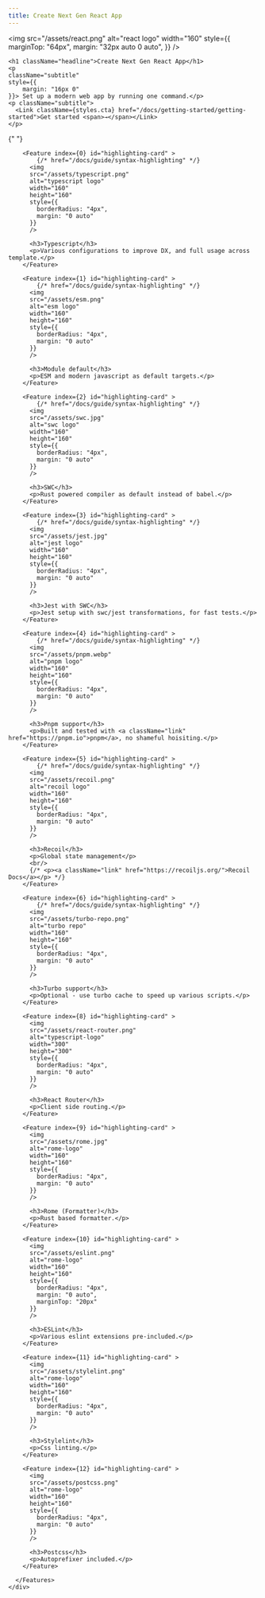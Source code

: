 ```yaml
---
title: Create Next Gen React App
---
```





<div className="home-content">
  <div className="content-container"
  style={{ textAlign: "center" }}>

<img
	src="/assets/react.png"
	alt="react logo"
	width="160"
	style={{
		marginTop: "64px",
		margin: "32px auto 0 auto",
	}}
/>

    <h1 className="headline">Create Next Gen React App</h1>
    <p
    className="subtitle"
    style={{
        margin: "16px 0"
    }}> Set up a modern web app by running one command.</p>
    <p className="subtitle">
      <Link className={styles.cta} href="/docs/getting-started/getting-started">Get started <span>→</span></Link>
    </p>

  </div>

{" "}

<style jsx>{`
	h3 {
		text-align: center;
		margin: 16px 0;
	}
	.link {
		font-weight: bold;
		color: var(--shiki-token-parameter);
		cursor: pointer;
	}
	.content-container {
		max-width: 90rem;
		padding-left: max(env(safe-area-inset-left), 1.5rem);
		padding-right: max(env(safe-area-inset-right), 1.5rem);
		margin: 0 auto;
	}
	.features-container {
		margin: 8rem 0 0;
		padding: 4rem 0;
		background-color: #f3f4f6;
		border-bottom: 1px solid #e5e7eb;
	}
	.features-container .content-container {
		margin-top: -8rem;
	}
	:global(.dark) .features-container {
		background-color: #000;
		border-bottom: 1px solid rgb(38, 38, 38);
	}
	.headline {
		display: inline-block;
		font-size: 3.125rem;
		font-size: min(4.375rem, max(8vw, 2.5rem));
		font-weight: 700;
		font-feature-settings: initial;
		letter-spacing: -0.12rem;
		margin-left: -0.2rem;
		margin-top: 3.4rem;
		line-height: 1.1;
		background-image: linear-gradient(146deg, #000, #757a7d);
		-webkit-background-clip: text;
		-webkit-text-fill-color: transparent;
		background-clip: text;
	}
	:global(.dark) .headline {
		background-image: linear-gradient(146deg, #fff, #757a7d);
	}
	.subtitle {
		font-size: 1.3rem;
		font-size: min(1.3rem, max(3.5vw, 1.2rem));
		font-feature-settings: initial;
		line-height: 1.6;
	}
	.nextjs-link {
		color: currentColor;
		text-decoration: none;
		font-weight: 600;
	}
	:global(#docs-card) {
		color: #fff;
		text-shadow: 0 0 1rem rgba(0, 0, 0, 0.1);
	}
	:global(#docs-card img) {
		object-fit: cover;
		object-position: left;
		position: absolute;
		left: 0;
		right: 0;
		top: 0;
		bottom: 0;
		height: 100%;
		z-index: 0;
		user-select: none;
		pointer-events: none;
	}
	:global(#docs-card img:nth-child(2)) {
		display: none;
	}
	:global(.dark #docs-card img:nth-child(2)) {
		display: initial;
	}
	:global(.dark #docs-card img:nth-child(1)) {
		display: none;
	}
	:global(#highlighting-card) {
		min-height: 300px;
		background-size: 634px;
		background-position: -6px calc(100% + 4px);
		background-repeat: no-repeat;
	}
	:global(.dark #highlighting-card) {
	}
	:global(.feat-darkmode) {
		min-height: 300px;
	}
	:global(.feat-darkmode h3) {
		font-size: 48px;
	}
	:global(#search-card) {
		display: flex;
		flex-direction: column;
		justify-content: center;
	}
	:global(#search-card p) {
		max-width: 320px;
	}
	:global(#search-card video) {
		position: absolute;
		right: 0;
		top: 24px;
		height: 430px;
		pointer-events: none;
		max-width: 60%;
	}
	:global(#fs-card) {
		min-height: 240px;
	}
	:global(#fs-card h3) {
		text-align: left;
		width: min(300px, 41%);
		min-width: 155px;
	}
	:global(#a11y-card) {
		background-image: url(/assets/high-contrast.png);
		background-position: -160px 160px;
	}
	@media screen and (max-width: 1300px) {
		:global(#a11y-card) {
			background-image: linear-gradient(to bottom, white, transparent),
				url(/assets/high-contrast.png);
		}
	}
	@media screen and (max-width: 1200px) {
		:global(#highlighting-card) {
			aspect-ratio: auto;
		}
		:global(.feat-darkmode h3) {
			font-size: 4vw;
			font-size: min(48px, max(4vw, 30px));
		}
		:global(#search-card video) {
			aspect-ratio: 787/623;
			height: auto;
		}
		.headline {
			letter-spacing: -0.08rem;
		}
	}
	@media screen and (max-width: 1024px) {
		:global(#docs-card) {
			aspect-ratio: 135/86;
		}
		:global(#search-card) {
			aspect-ratio: 8/3;
		}
		:global(#search-card h3) {
			text-align: left;
		}
		:global(#highlighting-card) {
			background-size: 136%;
		}
		:global(#a11y-card) {
			background-image: url(/assets/high-contrast.png);
			background-position: center 160px;
		}
	}
	@media screen and (max-width: 768px) {
		:global(#docs-card) {
			min-height: 348px;
			width: 100%;
			aspect-ratio: auto;
		}
		:global(#docs-card img) {
			object-position: -26px 0;
			width: 250%;
			max-width: initial;
		}
	}
	@media screen and (max-width: 640px) {
		:global(#search-card) {
			aspect-ratio: 2.5/2;
			justify-content: flex-start;
			align-items: stretch;
			min-height: 350px;
		}
		:global(#search-card h3) {
			text-align: center;
		}
		:global(#search-card p) {
			max-width: 100%;
		}
		:global(#search-card video) {
			position: relative;
			margin: 0.75em -1.75em 0;
			max-width: calc(100% + 3.5em);
		}
		:global(.dark #search-card video) {
			mix-blend-mode: lighten;
		}
	}
`}</style>

  <div className="features-container">
    <div className="content-container">
      <Features>

        <Feature index={0} id="highlighting-card" >
            {/* href="/docs/guide/syntax-highlighting" */}
          <img
          src="/assets/typescript.png"
          alt="typescript logo"
          width="160"
          height="160"
          style={{
            borderRadius: "4px",
            margin: "0 auto"
          }}
          />

          <h3>Typescript</h3>
          <p>Various configurations to improve DX, and full usage across template.</p>
        </Feature>

        <Feature index={1} id="highlighting-card" >
            {/* href="/docs/guide/syntax-highlighting" */}
          <img
          src="/assets/esm.png"
          alt="esm logo"
          width="160"
          height="160"
          style={{
            borderRadius: "4px",
            margin: "0 auto"
          }}
          />

          <h3>Module default</h3>
          <p>ESM and modern javascript as default targets.</p>
        </Feature>

        <Feature index={2} id="highlighting-card" >
            {/* href="/docs/guide/syntax-highlighting" */}
          <img
          src="/assets/swc.jpg"
          alt="swc logo"
          width="160"
          height="160"
          style={{
            borderRadius: "4px",
            margin: "0 auto"
          }}
          />

          <h3>SWC</h3>
          <p>Rust powered compiler as default instead of babel.</p>
        </Feature>

        <Feature index={3} id="highlighting-card" >
            {/* href="/docs/guide/syntax-highlighting" */}
          <img
          src="/assets/jest.jpg"
          alt="jest logo"
          width="160"
          height="160"
          style={{
            borderRadius: "4px",
            margin: "0 auto"
          }}
          />

          <h3>Jest with SWC</h3>
          <p>Jest setup with swc/jest transformations, for fast tests.</p>
        </Feature>

        <Feature index={4} id="highlighting-card" >
            {/* href="/docs/guide/syntax-highlighting" */}
          <img
          src="/assets/pnpm.webp"
          alt="pnpm logo"
          width="160"
          height="160"
          style={{
            borderRadius: "4px",
            margin: "0 auto"
          }}
          />

          <h3>Pnpm support</h3>
          <p>Built and tested with <a className="link" href="https://pnpm.io">pnpm</a>, no shameful hoisiting.</p>
        </Feature>

        <Feature index={5} id="highlighting-card" >
            {/* href="/docs/guide/syntax-highlighting" */}
          <img
          src="/assets/recoil.png"
          alt="recoil logo"
          width="160"
          height="160"
          style={{
            borderRadius: "4px",
            margin: "0 auto"
          }}
          />

          <h3>Recoil</h3>
          <p>Global state management</p>
          <br/>
          {/* <p><a className="link" href="https://recoiljs.org/">Recoil Docs</a></p> */}
        </Feature>

        <Feature index={6} id="highlighting-card" >
            {/* href="/docs/guide/syntax-highlighting" */}
          <img
          src="/assets/turbo-repo.png"
          alt="turbo repo"
          width="160"
          height="160"
          style={{
            borderRadius: "4px",
            margin: "0 auto"
          }}
          />

          <h3>Turbo support</h3>
          <p>Optional - use turbo cache to speed up various scripts.</p>
        </Feature>

    	<Feature index={8} id="highlighting-card" >
          <img
          src="/assets/react-router.png"
          alt="typescript-logo"
          width="300"
          height="300"
          style={{
            borderRadius: "4px",
            margin: "0 auto"
          }}
          />

          <h3>React Router</h3>
          <p>Client side routing.</p>
        </Feature>

    	<Feature index={9} id="highlighting-card" >
          <img
          src="/assets/rome.jpg"
          alt="rome-logo"
          width="160"
          height="160"
          style={{
            borderRadius: "4px",
            margin: "0 auto"
          }}
          />

          <h3>Rome (Formatter)</h3>
          <p>Rust based formatter.</p>
        </Feature>

    	<Feature index={10} id="highlighting-card" >
          <img
          src="/assets/eslint.png"
          alt="rome-logo"
          width="160"
          height="160"
          style={{
            borderRadius: "4px",
            margin: "0 auto",
			marginTop: "20px"
          }}
          />

          <h3>ESLint</h3>
          <p>Various eslint extensions pre-included.</p>
        </Feature>

    	<Feature index={11} id="highlighting-card" >
          <img
          src="/assets/stylelint.png"
          alt="rome-logo"
          width="160"
          height="160"
          style={{
            borderRadius: "4px",
            margin: "0 auto"
          }}
          />

          <h3>Stylelint</h3>
          <p>Css linting.</p>
        </Feature>

    	<Feature index={12} id="highlighting-card" >
          <img
          src="/assets/postcss.png"
          alt="rome-logo"
          width="160"
          height="160"
          style={{
            borderRadius: "4px",
            margin: "0 auto"
          }}
          />

          <h3>Postcss</h3>
          <p>Autoprefixer included.</p>
        </Feature>

      </Features>
    </div>

  </div>
</div>

